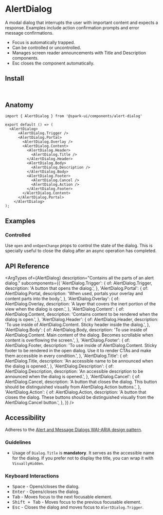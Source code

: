 


<Meta of={stories} />

# AlertDialog

A modal dialog that interrupts the user with important content and expects a response. Examples include action confirmation prompts and error message confirmations.

- Focus is automatically trapped.
- Can be controlled or uncontrolled.
- Manages screen reader announcements with Title and Description components.
- Esc closes the component automatically.

<Canvas of={stories.Usage} />

## Install

```sh
npm install @spark-ui/components
```

## Anatomy

```tsx
import { AlertDialog } from '@spark-ui/components/alert-dialog'

export default () => (
  <AlertDialog>
      <AlertDialog.Trigger />
      <AlertDialog.Portal>
        <AlertDialog.Overlay />
        <AlertDialog.Content>
          <AlertDialog.Header>
            <AlertDialog.Title />
          </AlertDialog.Header>
          <AlertDialog.Body>
            <AlertDialog.Description />
          </AlertDialog.Body>
          <AlertDialog.Footer>
            <AlertDialog.Cancel />
            <AlertDialog.Action />
          </AlertDialog.Footer>
        </AlertDialog.Content>
      </AlertDialog.Portal>
    </AlertDialog>
);
```

## Examples

### Controlled

Use `open` and `onOpenChange` props to control the state of the dialog. This is specially useful to close the dialog after an async operation has completed.

<Canvas of={stories.Controlled} />

## API Reference

<ArgTypes
  of={AlertDialog}
  description="Contains all the parts of an alert dialog."
  subcomponents={{
    'AlertDialog.Trigger': {
      of: AlertDialog.Trigger,
      description: 'A button that opens the dialog.',
    },
    'AlertDialog.Portal': {
      of: AlertDialog.Portal,
      description: 'When used, portals your overlay and content parts into the body.',
    },
    'AlertDialog.Overlay': {
      of: AlertDialog.Overlay,
      description: 'A layer that covers the inert portion of the view when the dialog is open.',
    },
    'AlertDialog.Content': {
      of: AlertDialog.Content,
      description: 'Contains content to be rendered when the dialog is open.',
    },
    'AlertDialog.Header': {
      of: AlertDialog.Header,
      description: 'To use inside of AlertDialog.Content. Sticky header inside the dialog.',
    },
    'AlertDialog.Body': {
      of: AlertDialog.Body,
      description:
        'To use inside of AlertDialog.Content. Main content of the dialog. Becomes scrollable when content is overflowing the screen.',
    },
    'AlertDialog.Footer': {
      of: AlertDialog.Footer,
      description:
        'To use inside of AlertDialog.Content. Sticky footer to be rendered in the open dialog. Use it to render CTAs and make them accessible in every condition.',
    },
    'AlertDialog.Title': {
      of: AlertDialog.Title,
      description: 'An accessible name to be announced when the dialog is opened.',
    },
    'AlertDialog.Description': {
      of: AlertDialog.Description,
      description: 'An accessible description to be announced when the dialog is opened.',
    },
    'AlertDialog.Cancel': {
      of: AlertDialog.Cancel,
      description:
        'A button that closes the dialog. This button should be distinguished visually from AlertDialog.Action buttons.',
    },
    'AlertDialog.Action': {
      of: AlertDialog.Action,
      description:
        'A button that closes the dialog. These buttons should be distinguished visually from the AlertDialog.Cancel button.',
    },
  }}
/>

## Accessibility

<A11yReport of="alert-dialog" />

Adheres to the [Alert and Message Dialogs WAI-ARIA design pattern](https://www.w3.org/WAI/ARIA/apg/patterns/alertdialog).

### Guidelines

- Usage of `Dialog.Title` is **mandatory**. It serves as the accessible name for the dialog. If you prefer not to display the title, you can wrap it with `VisuallyHidden`.

### Keyboard Interactions

- <Kbd>Space</Kbd> - Opens/closes the dialog.
- <Kbd>Enter</Kbd> - Opens/closes the dialog.
- <Kbd>Tab</Kbd> - Moves focus to the next focusable element.
- <Kbd>Shift + Tab</Kbd> - Moves focus to the previous focusable element.
- <Kbd>Esc</Kbd> - Closes the dialog and moves focus to `AlertDialog.Trigger`.

